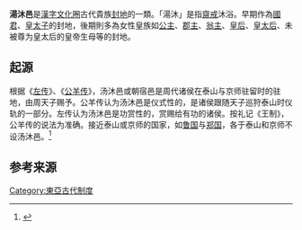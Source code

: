 '''湯沐邑'''是[[漢字文化圈|漢字文化圈]]古代貴族[[封地|封地]]的一類。「湯沐」是指[[齋戒|齋戒]]沐浴。早期作為[[國君|國君]]、[[皇太子|皇太子]]的封地，後期則多為女性皇族如[[公主|公主]]、[[郡主|郡主]]、[[翁主|翁主]]、[[皇后|皇后]]、[[皇太后|皇太后]]、未被尊为皇太后的皇帝生母等的封地。

== 起源 ==
根据《[[左传|左传]]》、《[[公羊传|公羊传]]》，汤沐邑或朝宿邑是周代诸侯在泰山与京师驻留时的驻地，由周天子赐予。公羊传认为汤沐邑是仪式性的，是诸侯跟随天子巡狩泰山时仪轨的一部分。左传认为汤沐邑是功赏性的，赏赐给有功的诸侯。按礼记《王制》，公羊传的说法为准确。接近泰山或京师的国家，如[[鲁国|鲁国]]与[[鄭國|郑国]]，各于泰山和京师不设汤沐邑。<ref>{{Cite book|title=公羊义疏|last=陈|first=立|publisher=中华书局|year=2017|isbn=9787101120417|editor-last=刘|editor-first=尚慈|location=北京|pages=312-314}}</ref>

== 参考来源 ==
[[Category:東亞古代制度|Category:東亞古代制度]]